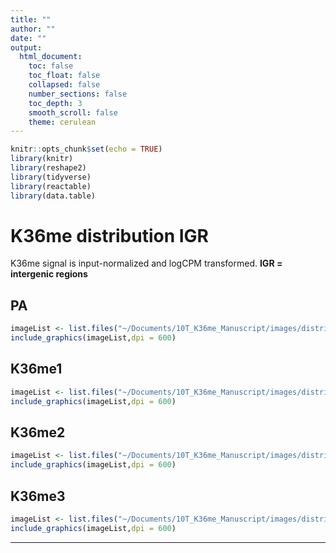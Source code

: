 ```yaml
---
title: ""
author: ""
date: ""
output:
  html_document:
    toc: false
    toc_float: false
    collapsed: false
    number_sections: false
    toc_depth: 3
    smooth_scroll: false
    theme: cerulean
---
```


```r
knitr::opts_chunk$set(echo = TRUE)
library(knitr)
library(reshape2)
library(tidyverse)
library(reactable)
library(data.table)
```

# K36me distribution IGR {.tabset}

K36me signal is input-normalized and logCPM transformed. <b> IGR = intergenic regions </b> 

## PA
```r
imageList <- list.files("~/Documents/10T_K36me_Manuscript/images/distribution_IGR", pattern= "*.png", full.names=T)
include_graphics(imageList,dpi = 600)
```


## K36me1
```r
imageList <- list.files("~/Documents/10T_K36me_Manuscript/images/distribution_IGR/K36me1", pattern= "*.png", full.names=T)
include_graphics(imageList,dpi = 600)
```

## K36me2
```r
imageList <- list.files("~/Documents/10T_K36me_Manuscript/images/distribution_IGR/K36me2", pattern= "*.png", full.names=T)
include_graphics(imageList,dpi = 600)
```

## K36me3
```r
imageList <- list.files("~/Documents/10T_K36me_Manuscript/images/distribution_IGR/K36me3", pattern= "*.png", full.names=T)
include_graphics(imageList,dpi = 600)
```

---